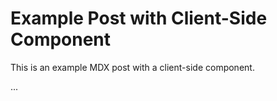 

# Example Post with Client-Side Component

This is an example MDX post with a client-side component.

...